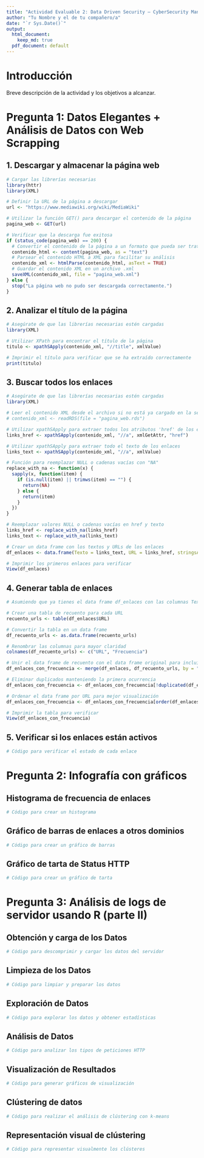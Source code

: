 ```yaml
---
title: "Actividad Evaluable 2: Data Driven Security – CyberSecurity Management"
author: "Tu Nombre y el de tu compañero/a"
date: "`r Sys.Date()`"
output:
  html_document:
    keep_md: true
  pdf_document: default
---
```


# Introducción

Breve descripción de la actividad y los objetivos a alcanzar.

# Pregunta 1: Datos Elegantes + Análisis de Datos con Web Scrapping

## 1. Descargar y almacenar la página web

```r
# Cargar las librerías necesarias
library(httr)
library(XML)

# Definir la URL de la página a descargar
url <- "https://www.mediawiki.org/wiki/MediaWiki"

# Utilizar la función GET() para descargar el contenido de la página
pagina_web <- GET(url)

# Verificar que la descarga fue exitosa
if (status_code(pagina_web) == 200) {
  # Convertir el contenido de la página a un formato que pueda ser tratado en R
  contenido_html <- content(pagina_web, as = "text")
  # Parsear el contenido HTML a XML para facilitar su análisis
  contenido_xml <- htmlParse(contenido_html, asText = TRUE)
  # Guardar el contenido XML en un archivo .xml
  saveXML(contenido_xml, file = "pagina_web.xml")
} else {
  stop("La página web no pudo ser descargada correctamente.")
}
```

## 2. Analizar el título de la página

```r
# Asegúrate de que las librerías necesarias estén cargadas
library(XML)

# Utilizar XPath para encontrar el título de la página
titulo <- xpathSApply(contenido_xml, "//title", xmlValue)

# Imprimir el título para verificar que se ha extraído correctamente
print(titulo)
```

## 3. Buscar todos los enlaces

```r
# Asegúrate de que las librerías necesarias estén cargadas
library(XML)

# Leer el contenido XML desde el archivo si no está ya cargado en la sesión
# contenido_xml <- readRDS(file = "pagina_web.rds")

# Utilizar xpathSApply para extraer todos los atributos 'href' de los enlaces
links_href <- xpathSApply(contenido_xml, "//a", xmlGetAttr, "href")

# Utilizar xpathSApply para extraer todo el texto de los enlaces
links_text <- xpathSApply(contenido_xml, "//a", xmlValue)

# Función para reemplazar NULL o cadenas vacías con "NA"
replace_with_na <- function(x) {
  sapply(x, function(item) {
    if (is.null(item) || trimws(item) == "") {
      return(NA)
    } else {
      return(item)
    }
  })
}

# Reemplazar valores NULL o cadenas vacías en href y texto
links_href <- replace_with_na(links_href)
links_text <- replace_with_na(links_text)

# Crear un data frame con los textos y URLs de los enlaces
df_enlaces <- data.frame(Texto = links_text, URL = links_href, stringsAsFactors = FALSE)

# Imprimir los primeros enlaces para verificar
View(df_enlaces)
```

## 4. Generar tabla de enlaces

```r
# Asumiendo que ya tienes el data frame df_enlaces con las columnas Texto y URL

# Crear una tabla de recuento para cada URL
recuento_urls <- table(df_enlaces$URL)

# Convertir la tabla en un data frame
df_recuento_urls <- as.data.frame(recuento_urls)

# Renombrar las columnas para mayor claridad
colnames(df_recuento_urls) <- c("URL", "Frecuencia")

# Unir el data frame de recuento con el data frame original para incluir el texto del enlace
df_enlaces_con_frecuencia <- merge(df_enlaces, df_recuento_urls, by = "URL")

# Eliminar duplicados manteniendo la primera ocurrencia
df_enlaces_con_frecuencia <- df_enlaces_con_frecuencia[!duplicated(df_enlaces_con_frecuencia$URL), ]

# Ordenar el data frame por URL para mejor visualización
df_enlaces_con_frecuencia <- df_enlaces_con_frecuencia[order(df_enlaces_con_frecuencia$Frecuencia, decreasing = TRUE), ]

# Imprimir la tabla para verificar
View(df_enlaces_con_frecuencia)
```

## 5. Verificar si los enlaces están activos

```r
# Código para verificar el estado de cada enlace
```

# Pregunta 2: Infografía con gráficos

## Histograma de frecuencia de enlaces

```r
# Código para crear un histograma
```

## Gráfico de barras de enlaces a otros dominios

```r
# Código para crear un gráfico de barras
```

## Gráfico de tarta de Status HTTP

```r
# Código para crear un gráfico de tarta
```

# Pregunta 3: Análisis de logs de servidor usando R (parte II)

## Obtención y carga de los Datos

```r
# Código para descomprimir y cargar los datos del servidor
```

## Limpieza de los Datos

```r
# Código para limpiar y preparar los datos
```

## Exploración de Datos

```r
# Código para explorar los datos y obtener estadísticas
```

## Análisis de Datos

```r
# Código para analizar los tipos de peticiones HTTP
```

## Visualización de Resultados

```r
# Código para generar gráficos de visualización
```

## Clústering de datos

```r
# Código para realizar el análisis de clústering con k-means
```

## Representación visual de clústering

```r
# Código para representar visualmente los clústeres
```
